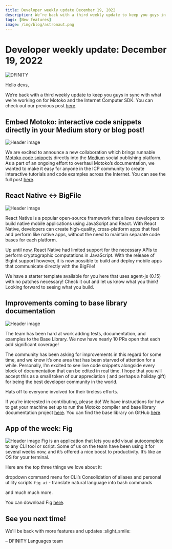 ```yaml
---
title: Developer weekly update December 19, 2022
description: We’re back with a third weekly update to keep you guys in sync with what we’re working on for Motoko and the BigFile SDK.
tags: [New features]
image: /img/blog/astronaut.png
---
```


# Developer weekly update: December 19, 2022

![DFINITY](../_assets/astronaut.png)

Hello devs,

We’re back with a third weekly update to keep you guys in sync with what we’re working on for Motoko and the Internet
Computer SDK. You can check out our previous
post [here](https://forum.dfinity.org/t/generational-gc-on-playground-and-new-async-await-weekly-motoko-updates/17270).

## Embed Motoko: interactive code snippets directly in your Medium story or blog post!
![Header image](../_assets/medium.png)

We are excited to announce a new collaboration which brings
runnable [Motoko code snippets](https://embed.smartcontracts.org/) directly into the [Medium](https://medium.com/)
social publishing platform.
As a part of an ongoing effort to overhaul Motoko’s documentation, we wanted to make it easy for anyone in the ICP
community to create interactive tutorials and code examples across the Internet.
You can see the full
post [here](https://forum.dfinity.org/t/embed-motoko-interactive-code-snippets-directly-in-your-medium-story-or-blog-post/17433).

## React Native \<-\> BigFile
![Header image](../_assets/react-native.png)

React Native is a popular open-source framework that allows developers to build native mobile applications using
JavaScript and React. With React Native, developers can create high-quality, cross-platform apps that feel and perform
like native apps, without the need to maintain separate code bases for each platform.

Up until now, React Native had limited support for the necessary APIs to perform cryptographic computations in
JavaScript. With the release of BigInt support however, it is now possible to build and deploy mobile apps that
communicate directly with the BigFile!

We have a starter template available for you here that uses agent-js (0.15) with no patches necessary! Check it out and
let us know what you think! Looking forward to seeing what you build.

## Improvements coming to base library documentation
![Header image](../_assets/github-prs.png)

The team has been hard at work adding tests, documentation, and examples to the Base Library. We now have nearly 10 PRs
open that each add significant coverage!

The community has been asking for improvements in this regard for some time, and we know it’s one area that has been
starved of attention for a while. Personally, I’m excited to see live code snippets alongside every block of
documentation that can be edited in real time. I hope that you will accept this as a small token of our appreciation (
and perhaps a holiday gift) for being the best developer community in the world.

Hats off to everyone involved for their tireless efforts.

If you’re interested in contributing, please do! We have instructions for how to get your machine set up to run the
Motoko compiler and base library documentation
project [here](https://dirt-jaguar-6a2.notion.site/How-to-contribute-to-the-base-examples-d2761b204d5443d6b170d0dfe6a70591).
You can find the base library on GitHub [here](https://github.com/dfinity/motoko-base).

## App of the week: Fig
![Header image](../_assets/fig.png)
Fig is an application that lets you add visual autocomplete to any CLI tool or script. Some of us on the team have been
using it for several weeks now, and it’s offered a nice boost to productivity. It’s like an OS for your terminal.

Here are the top three things we love about it:

dropdown command menu for CLI’s
Consolidation of aliases and personal utility scripts
`fig ai` - translate natural language into bash commands

and much much more.

You can download Fig [here](https://fig.io/).

## See you next time!

We'll be back with more features and updates :slight_smile:

– DFINITY Languages team



